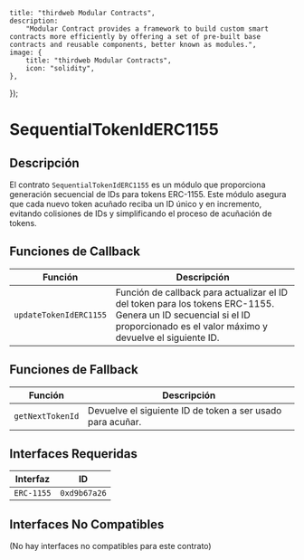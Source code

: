 
    title: "thirdweb Modular Contracts",
    description:
        "Modular Contract provides a framework to build custom smart contracts more efficiently by offering a set of pre-built base contracts and reusable components, better known as modules.",
    image: {
        title: "thirdweb Modular Contracts",
        icon: "solidity",
    },
});

# SequentialTokenIdERC1155

## Descripción

El contrato `SequentialTokenIdERC1155` es un módulo que proporciona generación secuencial de IDs para tokens ERC-1155. Este módulo asegura que cada nuevo token acuñado reciba un ID único y en incremento, evitando colisiones de IDs y simplificando el proceso de acuñación de tokens.

<GithubButtonLink href="https://github.com/thirdweb-dev/modular-contracts/blob/dev/src/module/token/tokenId/SequentialTokenIdERC1155.sol" />

## Funciones de Callback

| Función                | Descripción                                                                       |
|-------------------------|-----------------------------------------------------------------------------------|
| `updateTokenIdERC1155`  | Función de callback para actualizar el ID del token para los tokens ERC-1155. Genera un ID secuencial si el ID proporcionado es el valor máximo y devuelve el siguiente ID. |

## Funciones de Fallback

| Función                | Descripción                                                                |
|-------------------------|----------------------------------------------------------------------------|
| `getNextTokenId`        | Devuelve el siguiente ID de token a ser usado para acuñar.                |

## Interfaces Requeridas

| Interfaz  | ID          |
|-----------|-------------|
| `ERC-1155` | `0xd9b67a26`|

## Interfaces No Compatibles

(No hay interfaces no compatibles para este contrato)
